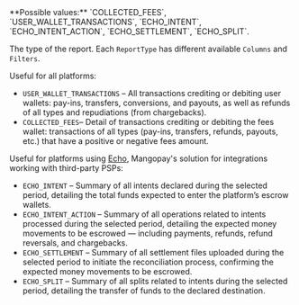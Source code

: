 <ParamField body="ReportType" type="string" required>
**Possible values:** `COLLECTED_FEES`, `USER_WALLET_TRANSACTIONS`, `ECHO_INTENT`, `ECHO_INTENT_ACTION`, `ECHO_SETTLEMENT`, `ECHO_SPLIT`.

The type of the report. Each `ReportType` has different available `Columns` and `Filters`.

Useful for all platforms:
- `USER_WALLET_TRANSACTIONS` – All transactions crediting or debiting user wallets: pay-ins, transfers, conversions, and payouts, as well as refunds of all types and repudiations (from chargebacks).
- `COLLECTED_FEES`– Detail of transactions crediting or debiting the fees wallet: transactions of all types (pay-ins, transfers, refunds, payouts, etc.) that have a positive or negative fees amount.

Useful for platforms using [Echo](/guides/echo), Mangopay's solution for integrations working with third-party PSPs:
- `ECHO_INTENT` – Summary of all intents declared during the selected period, detailing the total funds expected to enter the platform’s escrow wallets.
- `ECHO_INTENT_ACTION` – Summary of all operations related to intents processed during the selected period, detailing the expected money movements to be escrowed — including payments, refunds, refund reversals, and chargebacks.
- `ECHO_SETTLEMENT` – Summary of all settlement files uploaded during the selected period to initiate the reconciliation process, confirming the expected money movements to be escrowed.
- `ECHO_SPLIT` – Summary of all splits related to intents during the selected period, detailing the transfer of funds to the declared destination.
</ParamField>